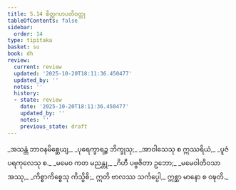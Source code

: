 ```yaml
---
title: 5.14 စိတ္တဂဟပတိဝတ္ထု
tableOfContents: false
sidebar:
  order: 14
type: tipitaka
basket: su
book: dh
review:
  current: review
  updated: '2025-10-20T18:11:36.450477'
  updated_by: ''
  notes: ''
  history:
  - state: review
    date: '2025-10-20T18:11:36.450477'
    updated_by: ''
    notes: ''
    previous_state: draft
---
```



<DynamicBreadcrumb />


<ReviewStatus review={frontmatter.review} showDetails={true} />

<HypothesisAnnotation frontmatter={frontmatter} />

<Division number="73" book="dh" e="ch" v="18" p="23">

<Paragraph number="78" type="verses" book="dh">
_အသန္တံ ဘာဝနမိစ္ဆေယျ,_  
_ပုရေက္ခာရဉ္စ ဘိက္ခုသု;_  
_အာဝါသေသု စ ဣဿရိယံ,_  
_ပူဇံ ပရကုလေသု စ._  

</Paragraph>

</Division>
<Division number="74" book="dh" e="ch" v="18" p="24">

<Paragraph number="79" book="dh">
_မမေဝ ကတ မညန္တု,_  
_ဂိဟီ ပဗ္ဗဇိတာ ဥဘော;_  
_မမေဝါတိဝသာ အဿု,_  
_ကိစ္စာကိစ္စေသု ကိသ္မိစိ;_  
ဣတိ ဗာလဿ သင်္ကပ္ပေါ,_  
ဣစ္ဆာ မာနော စ ဝဍ္ဎတိ._
</Paragraph>
</Division>